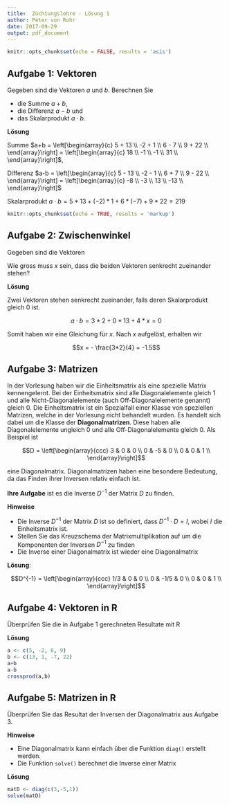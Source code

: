 ```yaml
---
title:  Züchtungslehre - Lösung 1
author: Peter von Rohr
date: 2017-09-29
output: pdf_document
---
```


```r
knitr::opts_chunk$set(echo = FALSE, results = 'asis')
```

## Aufgabe 1: Vektoren

Gegeben sind die Vektoren $a$ und $b$. Berechnen Sie 

* die Summe $a+b$, 
* die Differenz $a-b$ und 
* das Skalarprodukt $a\cdot b$. 

\begin{center}
$a = \left[\begin{array}{c}
  5  \\ 
  -2 \\ 
  6  \\ 
  9  \\
  \end{array}\right]$, \hspace{2ex} 
$b = \left[\begin{array}{c}
  13  \\ 
  1 \\ 
  -7  \\ 
  22  \\
  \end{array}\right]$
\end{center}

__Lösung__

Summe $a+b = \left[\begin{array}{c}
  5 + 13 \\
 -2 + 1  \\
  6 - 7 \\
  9 + 22 \\
  \end{array}\right] = \left[\begin{array}{c}
  18 \\
  -1 \\
  -1 \\
  31 \\
  \end{array}\right]$, 
  
\vspace{2ex}  

Differenz $a-b = \left[\begin{array}{c}
  5 - 13 \\
 -2 - 1  \\
  6 + 7 \\
  9 - 22 \\
  \end{array}\right] = \left[\begin{array}{c}
  -8 \\
  -3 \\
  13 \\
  -13 \\
  \end{array}\right]$ 


\vspace{2ex}  

Skalarprodukt $a\cdot b = 5*13 + (-2) * 1 + 6 * (-7) + 9 * 22 = 219$

```r
knitr::opts_chunk$set(echo = TRUE, results = 'markup')
```

## Aufgabe 2: Zwischenwinkel

Gegeben sind die Vektoren 

\begin{center}
$a = \left[\begin{array}{c}
  3  \\ 
  0 \\ 
  4  \\
  \end{array}\right]$ und  
$b = \left[\begin{array}{c}
  2  \\ 
  13 \\ 
  x  \\
  \end{array}\right]$
\end{center}

Wie gross muss $x$ sein, dass die beiden Vektoren senkrecht zueinander stehen?

\pagebreak

__Lösung__

Zwei Vektoren stehen senkrecht zueinander, falls deren Skalarprodukt gleich $0$ ist. 

$$a\cdot b = 3 * 2 + 0 * 13 + 4 * x = 0$$

Somit haben wir eine Gleichung für $x$. Nach $x$ aufgelöst, erhalten wir 

$$x = - \frac{3*2}{4} = -1.5$$


## Aufgabe 3: Matrizen

In der Vorlesung haben wir die Einheitsmatrix als eine spezielle Matrix kennengelernt. Bei der Einheitsmatrix sind alle Diagonalelemente gleich $1$ und alle Nicht-Diagonalelemente (auch Off-Diagonalelemente genannt) gleich $0$. Die Einheitsmatrix ist ein Spezialfall einer Klasse von speziellen Matrizen, welche in der Vorlesung nicht behandelt wurden. Es handelt sich dabei um die Klasse der __Diagonalmatrizen__. Diese haben alle Diagonalelemente ungleich $0$ und alle Off-Diagonalelemente gleich $0$. Als Beispiel ist 

$$D = \left[\begin{array}{ccc}
   3  &   0  &  0 \\
   0  &  -5  &  0 \\
   0  &   0  &  1 \\
 \end{array}\right]$$
 
eine Diagonalmatrix. Diagonalmatrizen haben eine besondere Bedeutung, da das Finden ihrer Inversen relativ einfach ist. 

__Ihre Aufgabe__ ist es die Inverse $D^{-1}$ der Matrix $D$ zu finden. 

__Hinweise__

* Die Inverse $D^{-1}$ der Matrix $D$ ist so definiert, dass $D^{-1} \cdot D = I$, wobei $I$ die Einheitsmatrix ist.
* Stellen Sie das Kreuzschema der Matrixmultiplikation auf um die Komponenten der Inversen $D^{-1}$ zu finden
* Die Inverse einer Diagonalmatrix ist wieder eine Diagonalmatrix


__Lösung__:

$$D^{-1} = \left[\begin{array}{ccc}
   1/3  &  0  &  0 \\
   0  &  -1/5  &  0 \\
   0  &   0  &  1 \\
 \end{array}\right]$$


## Aufgabe 4: Vektoren in R

Überprüfen Sie die in Aufgabe 1 gerechneten Resultate mit R

__Lösung__

```r
a <- c(5, -2, 6, 9)
b <- c(13, 1, -7, 22)
a+b
a-b
crossprod(a,b)
```


## Aufgabe 5: Matrizen in R

Überprüfen Sie das Resultat der Inversen der Diagonalmatrix aus Aufgabe 3.

__Hinweise__

* Eine Diagonalmatrix kann einfach über die Funktion `diag()` erstellt werden.
* Die Funktion `solve()` berechnet die Inverse einer Matrix

__Lösung__

```r
matD <- diag(c(3,-5,1))
solve(matD)
```


